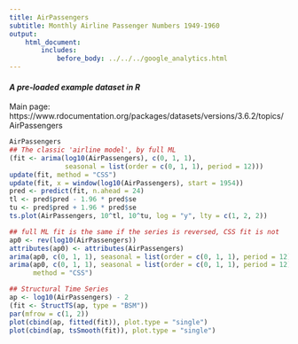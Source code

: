 ```yaml
---
title: AirPassengers
subtitle: Monthly Airline Passenger Numbers 1949-1960
output:
    html_document:
        includes:
            before_body: ../../../google_analytics.html
---
```


#### *A pre-loaded example dataset in R*
Main page: https://www.rdocumentation.org/packages/datasets/versions/3.6.2/topics/AirPassengers

```r
AirPassengers
## The classic 'airline model', by full ML
(fit <- arima(log10(AirPassengers), c(0, 1, 1),
              seasonal = list(order = c(0, 1, 1), period = 12)))
update(fit, method = "CSS")
update(fit, x = window(log10(AirPassengers), start = 1954))
pred <- predict(fit, n.ahead = 24)
tl <- pred$pred - 1.96 * pred$se
tu <- pred$pred + 1.96 * pred$se
ts.plot(AirPassengers, 10^tl, 10^tu, log = "y", lty = c(1, 2, 2))

## full ML fit is the same if the series is reversed, CSS fit is not
ap0 <- rev(log10(AirPassengers))
attributes(ap0) <- attributes(AirPassengers)
arima(ap0, c(0, 1, 1), seasonal = list(order = c(0, 1, 1), period = 12))
arima(ap0, c(0, 1, 1), seasonal = list(order = c(0, 1, 1), period = 12),
      method = "CSS")

## Structural Time Series
ap <- log10(AirPassengers) - 2
(fit <- StructTS(ap, type = "BSM"))
par(mfrow = c(1, 2))
plot(cbind(ap, fitted(fit)), plot.type = "single")
plot(cbind(ap, tsSmooth(fit)), plot.type = "single")
```
